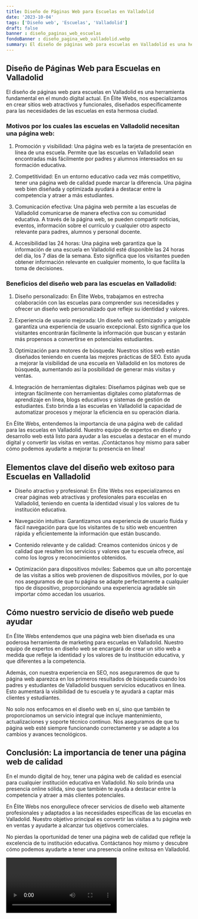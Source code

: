 ```yaml
---
title: Diseño de Páginas Web para Escuelas en Valladolid
date: '2023-10-04'
tags: ['Diseño web', 'Escuelas', 'Valladolid']
draft: false
banner : diseño_paginas_web_escuelas
fondoBanner : diseño_pagina_web_valladolid.webp
summary: El diseño de páginas web para escuelas en Valladolid es una herramienta fundamental en el mundo digital actual. En Élite Webs, nos especializamos en crear sitios web atractivos y funcionales, diseñados específicamente para las necesidades de las escuelas en esta hermosa ciudad.
---
```


## Diseño de Páginas Web para Escuelas en Valladolid

El diseño de páginas web para escuelas en Valladolid es una herramienta fundamental en el mundo digital actual. En Élite Webs, nos especializamos en crear sitios web atractivos y funcionales, diseñados específicamente para las necesidades de las escuelas en esta hermosa ciudad.

### Motivos por los cuales las escuelas en Valladolid necesitan una página web:

1. Promoción y visibilidad: Una página web es la tarjeta de presentación en línea de una escuela. Permite que las escuelas en Valladolid sean encontradas más fácilmente por padres y alumnos interesados en su formación educativa.

2. Competitividad: En un entorno educativo cada vez más competitivo, tener una página web de calidad puede marcar la diferencia. Una página web bien diseñada y optimizada ayudará a destacar entre la competencia y atraer a más estudiantes.

3. Comunicación efectiva: Una página web permite a las escuelas de Valladolid comunicarse de manera efectiva con su comunidad educativa. A través de la página web, se pueden compartir noticias, eventos, información sobre el currículo y cualquier otro aspecto relevante para padres, alumnos y personal docente.

4. Accesibilidad las 24 horas: Una página web garantiza que la información de una escuela en Valladolid esté disponible las 24 horas del día, los 7 días de la semana. Esto significa que los visitantes pueden obtener información relevante en cualquier momento, lo que facilita la toma de decisiones.

### Beneficios del diseño web para las escuelas en Valladolid:

1. Diseño personalizado: En Élite Webs, trabajamos en estrecha colaboración con las escuelas para comprender sus necesidades y ofrecer un diseño web personalizado que refleje su identidad y valores.

2. Experiencia de usuario mejorada: Un diseño web optimizado y amigable garantiza una experiencia de usuario excepcional. Esto significa que los visitantes encontrarán fácilmente la información que buscan y estarán más propensos a convertirse en potenciales estudiantes.

3. Optimización para motores de búsqueda: Nuestros sitios web están diseñados teniendo en cuenta las mejores prácticas de SEO. Esto ayuda a mejorar la visibilidad de una escuela en Valladolid en los motores de búsqueda, aumentando así la posibilidad de generar más visitas y ventas.

4. Integración de herramientas digitales: Diseñamos páginas web que se integran fácilmente con herramientas digitales como plataformas de aprendizaje en línea, blogs educativos y sistemas de gestión de estudiantes. Esto brinda a las escuelas en Valladolid la capacidad de automatizar procesos y mejorar la eficiencia en su operación diaria.

En Élite Webs, entendemos la importancia de una página web de calidad para las escuelas en Valladolid. Nuestro equipo de expertos en diseño y desarrollo web está listo para ayudar a las escuelas a destacar en el mundo digital y convertir las visitas en ventas. ¡Contáctanos hoy mismo para saber cómo podemos ayudarte a mejorar tu presencia en línea!

<GifSeo />

<Cta />

## Elementos clave del diseño web exitoso para Escuelas en Valladolid

- Diseño atractivo y profesional: En Élite Webs nos especializamos en crear páginas web atractivas y profesionales para escuelas en Valladolid, teniendo en cuenta la identidad visual y los valores de tu institución educativa.

- Navegación intuitiva: Garantizamos una experiencia de usuario fluida y fácil navegación para que los visitantes de tu sitio web encuentren rápida y eficientemente la información que están buscando.

- Contenido relevante y de calidad: Creamos contenidos únicos y de calidad que resalten los servicios y valores que tu escuela ofrece, así como los logros y reconocimientos obtenidos.

- Optimización para dispositivos móviles: Sabemos que un alto porcentaje de las visitas a sitios web provienen de dispositivos móviles, por lo que nos aseguramos de que tu página se adapte perfectamente a cualquier tipo de dispositivo, proporcionando una experiencia agradable sin importar cómo accedan los usuarios.

## Cómo nuestro servicio de diseño web puede ayudar

En Élite Webs entendemos que una página web bien diseñada es una poderosa herramienta de marketing para escuelas en Valladolid. Nuestro equipo de expertos en diseño web se encargará de crear un sitio web a medida que refleje la identidad y los valores de tu institución educativa, y que diferentes a la competencia.

Además, con nuestra experiencia en SEO, nos aseguraremos de que tu página web aparezca en los primeros resultados de búsqueda cuando los padres y estudiantes de Valladolid busquen servicios educativos en línea. Esto aumentará la visibilidad de tu escuela y te ayudará a captar más clientes y estudiantes.

No solo nos enfocamos en el diseño web en sí, sino que también te proporcionamos un servicio integral que incluye mantenimiento, actualizaciones y soporte técnico continuo. Nos aseguramos de que tu página web esté siempre funcionando correctamente y se adapte a los cambios y avances tecnológicos.

## Conclusión: La importancia de tener una página web de calidad

En el mundo digital de hoy, tener una página web de calidad es esencial para cualquier institución educativa en Valladolid. No solo brinda una presencia online sólida, sino que también te ayuda a destacar entre la competencia y atraer a más clientes potenciales.

En Élite Webs nos enorgullece ofrecer servicios de diseño web altamente profesionales y adaptados a las necesidades específicas de las escuelas en Valladolid. Nuestro objetivo principal es convertir las visitas a tu página web en ventas y ayudarte a alcanzar tus objetivos comerciales.

No pierdas la oportunidad de tener una página web de calidad que refleje la excelencia de tu institución educativa. Contáctanos hoy mismo y descubre cómo podemos ayudarte a tener una presencia online exitosa en Valladolid.

<Video />

<CtaBot job='Escuelas' city='Valladolid'/>

<Gmaps query='Valladolid+españa+maps' />